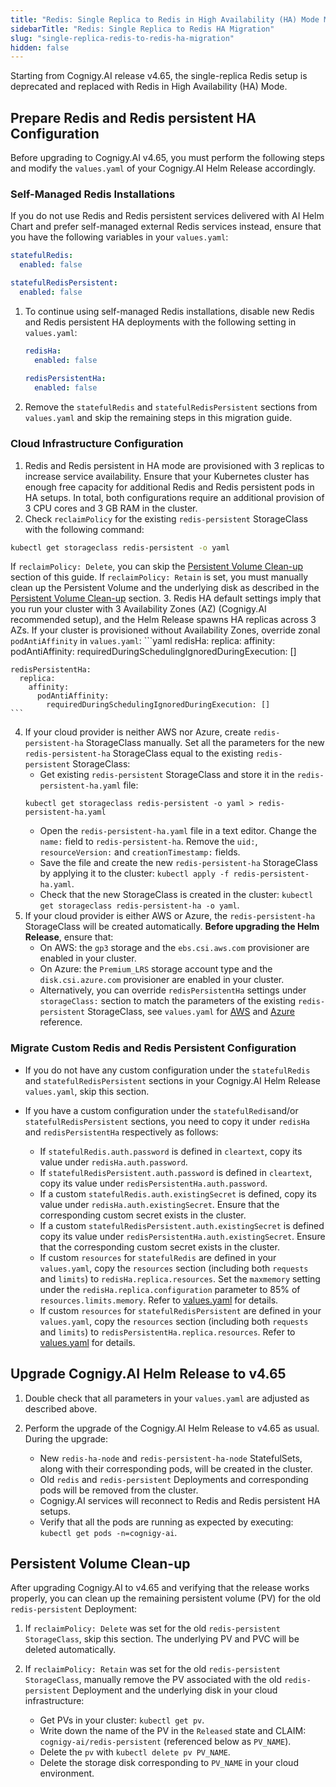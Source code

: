 ```yaml
---
title: "Redis: Single Replica to Redis in High Availability (HA) Mode Migration"
sidebarTitle: "Redis: Single Replica to Redis HA Migration"
slug: "single-replica-redis-to-redis-ha-migration"
hidden: false
---
```


Starting from Cognigy.AI release v4.65, the single-replica Redis setup is deprecated and replaced with Redis in High Availability (HA) Mode.

## Prepare Redis and Redis persistent HA Configuration 

Before upgrading to Cognigy.AI v4.65, you must perform the following steps and modify the `values.yaml` of your Cognigy.AI Helm Release accordingly.

### Self-Managed Redis Installations

If you do not use Redis and Redis persistent services delivered with AI Helm Chart and prefer self-managed external Redis services instead, ensure that you have the following variables in your `values.yaml`:
```yaml
statefulRedis:
  enabled: false

statefulRedisPersistent:
  enabled: false
```
1. To continue using self-managed Redis installations, disable new Redis and Redis persistent HA deployments with the following setting in `values.yaml`:
   ```yaml
   redisHa:
     enabled: false
     
   redisPersistentHa:
     enabled: false
   ```
2. Remove the `statefulRedis` and `statefulRedisPersistent` sections from `values.yaml` and skip the remaining steps in this migration guide.
### Cloud Infrastructure Configuration 

1. Redis and Redis persistent in HA mode are provisioned with 3 replicas to increase service availability. Ensure that your Kubernetes cluster has enough free capacity for additional Redis and Redis persistent pods in HA setups. In total, both configurations require an additional provision of 3 CPU cores and 3 GB RAM in the cluster.
2. Check `reclaimPolicy` for the existing `redis-persistent` StorageClass with the following command:
```bash
kubectl get storageclass redis-persistent -o yaml
```
If `reclaimPolicy: Delete`, you can skip the [Persistent Volume Clean-up](#persistent-volume-clean-up) section of this guide. If `reclaimPolicy: Retain` is set, you must manually clean up the Persistent Volume and the underlying disk as described in the [Persistent Volume Clean-up](#persistent-volume-clean-up) section.
3. Redis HA default settings imply that you run your cluster with 3 Availability Zones (AZ) (Cognigy.AI recommended setup), and
the Helm Release spawns HA replicas across 3 AZs. If your cluster is provisioned without Availability Zones, override zonal `podAntiAffinity` in `values.yaml`:
    ```yaml
    redisHa:
      replica:
        affinity:
          podAntiAffinity:
            requiredDuringSchedulingIgnoredDuringExecution: []
    
    redisPersistentHa:
      replica:
        affinity:
          podAntiAffinity:
            requiredDuringSchedulingIgnoredDuringExecution: []
    ```
4. If your cloud provider is neither AWS nor Azure, create `redis-persistent-ha` StorageClass manually. Set all
the parameters for the new `redis-persistent-ha` StorageClass equal to the existing `redis-persistent` StorageClass: 
    * Get existing `redis-persistent` StorageClass and store it in the `redis-persistent-ha.yaml` file:
    ```shell
    kubectl get storageclass redis-persistent -o yaml > redis-persistent-ha.yaml
    ```
    * Open the `redis-persistent-ha.yaml` file in a text editor. Change the `name:` field to `redis-persistent-ha`. Remove the `uid:`, `resourceVersion:` and `creationTimestamp:` fields.
    * Save the file and create the new `redis-persistent-ha` StorageClass by applying it to the cluster: `kubectl apply -f redis-persistent-ha.yaml`.
    * Check that the new StorageClass is created in the cluster: `kubectl get storageclass redis-persistent-ha -o yaml`.
5. If your cloud provider is either AWS or Azure, the `redis-persistent-ha` StorageClass will be created automatically. **Before upgrading the Helm Release**, ensure that: 
     * On AWS: the `gp3` storage and the `ebs.csi.aws.com` provisioner are enabled in your cluster.
     * On Azure:  the `Premium_LRS` storage account type and the  `disk.csi.azure.com` provisioner are enabled in your cluster.
     * Alternatively, you can override `redisPersistentHa` settings under `storageClass:` section to match the parameters of the existing `redis-persistent` StorageClass, see `values.yaml` for [AWS](https://github.com/Cognigy/cognigy-ai-helm-chart/blob/c0474cfe67bbf28fa1aea728118a2ae5b0676498/values.yaml#L3909) and [Azure](https://github.com/Cognigy/cognigy-ai-helm-chart/blob/c0474cfe67bbf28fa1aea728118a2ae5b0676498/values.yaml#L3954) reference.

### Migrate Custom Redis and Redis Persistent Configuration 

- If you do not have any custom configuration under the `statefulRedis` and `statefulRedisPersistent` sections in your Cognigy.AI Helm Release `values.yaml`, skip this section. 
- If you have a custom configuration under the `statefulRedis`and/or `statefulRedisPersistent` sections, you need to copy it under `redisHa`
and `redisPersistentHa` respectively as follows:

    * If `statefulRedis.auth.password` is defined in `cleartext`, copy its value under `redisHa.auth.password`.
    * If `statefulRedisPersistent.auth.password` is defined in `cleartext`, copy its value under `redisPersistentHa.auth.password`.
    * If a custom `statefulRedis.auth.existingSecret` is defined, copy its value under `redisHa.auth.existingSecret`. Ensure that the corresponding custom secret exists in the cluster.
    * If a custom `statefulRedisPersistent.auth.existingSecret` is defined copy its value under `redisPersistentHa.auth.existingSecret`. Ensure that the corresponding custom secret exists in the cluster.
    * If custom `resources` for `statefulRedis` are defined in your `values.yaml`, copy the `resources` section (including both `requests` and `limits`) to  `redisHa.replica.resources`. Set the `maxmemory` setting under the `redisHa.replica.configuration` parameter to 85% of  `resources.limits.memory`.  Refer to [values.yaml](https://github.com/Cognigy/cognigy-ai-helm-chart/blob/c0474cfe67bbf28fa1aea728118a2ae5b0676498/values.yaml#L4494) for details. 
    * If custom `resources` for `statefulRedisPersistent` are defined in your `values.yaml`, copy the `resources` section (including both `requests` and `limits`) to `redisPersistentHa.replica.resources`. Refer to [values.yaml](https://github.com/Cognigy/cognigy-ai-helm-chart/blob/c0474cfe67bbf28fa1aea728118a2ae5b0676498/values.yaml#L4575) for details.

## Upgrade Cognigy.AI Helm Release to v4.65

1. Double check that all parameters in your `values.yaml` are adjusted as described above.
2. Perform the upgrade of the Cognigy.AI Helm Release to v4.65 as usual. During the upgrade:

    * New `redis-ha-node` and `redis-persistent-ha-node` StatefulSets, along with their corresponding pods, will be created in the cluster.
    * Old `redis` and `redis-persistent` Deployments and corresponding pods will be removed from the cluster.
    * Cognigy.AI services will reconnect to Redis and Redis persistent HA setups.
    * Verify that all the pods are running as expected by executing: `kubectl get pods -n=cognigy-ai`.

## Persistent Volume Clean-up

After upgrading Cognigy.AI to v4.65 and verifying that the release works properly, you can clean up the remaining persistent 
volume (PV) for the old `redis-persistent` Deployment:

1. If `reclaimPolicy: Delete` was set for the old `redis-persistent` `StorageClass`, skip this section. The underlying PV and PVC will be deleted automatically.
2. If `reclaimPolicy: Retain` was set for the old `redis-persistent` `StorageClass`, manually remove the PV associated with the old  `redis-persistent` Deployment and the underlying disk in your cloud infrastructure:

    * Get PVs in your cluster: `kubectl get pv`.
    * Write down the name of the PV in the `Released` state and CLAIM: `cognigy-ai/redis-persistent` (referenced below as `PV_NAME`).
    * Delete the `pv` with `kubectl delete pv PV_NAME`.
    * Delete the storage disk corresponding to `PV_NAME` in your cloud environment.